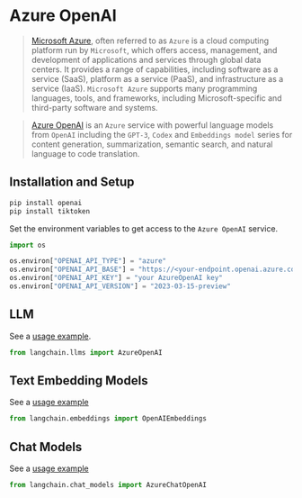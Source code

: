 # Azure OpenAI

>[Microsoft Azure](https://en.wikipedia.org/wiki/Microsoft_Azure), often referred to as `Azure` is a cloud computing platform run by `Microsoft`, which offers access, management, and development of applications and services through global data centers. It provides a range of capabilities, including software as a service (SaaS), platform as a service (PaaS), and infrastructure as a service (IaaS). `Microsoft Azure` supports many programming languages, tools, and frameworks, including Microsoft-specific and third-party software and systems.


>[Azure OpenAI](https://learn.microsoft.com/en-us/azure/cognitive-services/openai/) is an `Azure` service with powerful language models from `OpenAI` including the `GPT-3`, `Codex` and `Embeddings model` series for content generation, summarization, semantic search, and natural language to code translation.


## Installation and Setup

```bash
pip install openai
pip install tiktoken
```


Set the environment variables to get access to the `Azure OpenAI` service.

```python
import os

os.environ["OPENAI_API_TYPE"] = "azure"
os.environ["OPENAI_API_BASE"] = "https://<your-endpoint.openai.azure.com/"
os.environ["OPENAI_API_KEY"] = "your AzureOpenAI key"
os.environ["OPENAI_API_VERSION"] = "2023-03-15-preview"
```

## LLM

See a [usage example](/docs/modules/model_io/models/llms/integrations/azure_openai_example.html).

```python
from langchain.llms import AzureOpenAI
```

## Text Embedding Models

See a [usage example](/docs/modules/data_io/text_embedding/integrations/azureopenai.html)

```python
from langchain.embeddings import OpenAIEmbeddings
```

## Chat Models

See a [usage example](/docs/modules/model_io/models/chat/integrations/azure_chat_openai.html)

```python
from langchain.chat_models import AzureChatOpenAI
```
